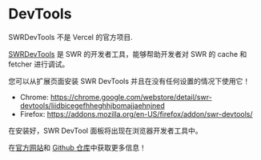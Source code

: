 
# DevTools


<Callout>
  SWRDevTools 不是 Vercel 的官方项目.
</Callout>

[SWRDevTools](https://swr-devtools.vercel.app/) 是 SWR 的开发者工具，能够帮助开发者对 SWR 的 cache 和 fetcher 进行调试。

您可以从扩展页面安装 SWR DevTools 并且在没有任何设置的情况下使用它！

- Chrome: https://chrome.google.com/webstore/detail/swr-devtools/liidbicegefhheghhjbomajjaehnjned
- Firefox: https://addons.mozilla.org/en-US/firefox/addon/swr-devtools/

在安装好，SWR DevTool 面板将出现在浏览器开发者工具中。

在[官方网站](https://swr-devtools.vercel.app/)和 [Github 仓库](https://github.com/koba04/swr-devtools)中获取更多信息！
